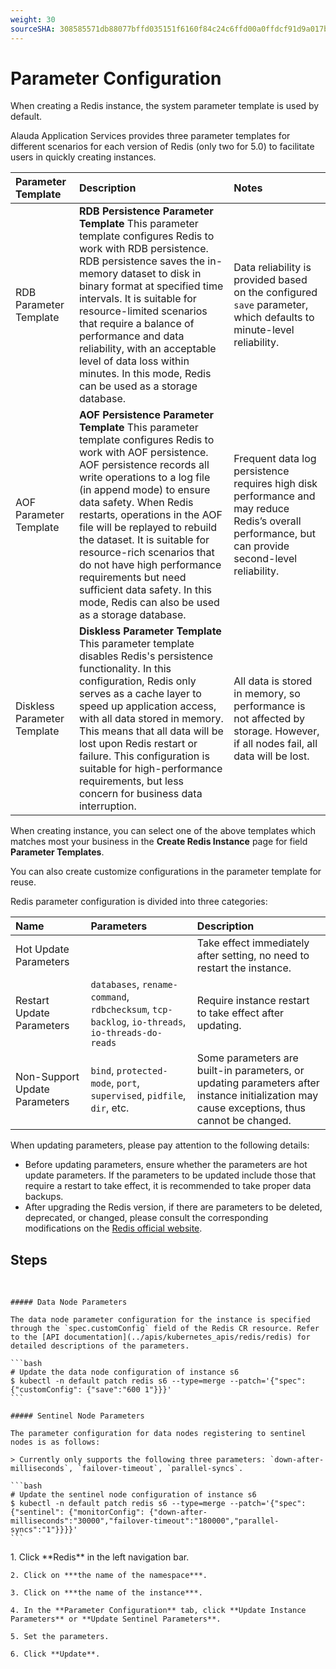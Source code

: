 ```yaml
---
weight: 30
sourceSHA: 308585571db88077bffd035151f6160f84c24c6ffd00a0ffdcf91d9a017b364b
---
```


# Parameter Configuration

When creating a Redis instance, the system parameter template is used by default.

Alauda Application Services provides three parameter templates for different scenarios for each version of Redis (only two for 5.0) to facilitate users in quickly creating instances.

| Parameter Template  | Description                                                                                                                                                                                | Notes                                              |
| :------------------ | :--------------------------------------------------------------------------------------------------------------------------------------------------------------------------------------- | :------------------------------------------------ |
| RDB Parameter Template | **RDB Persistence Parameter Template** This parameter template configures Redis to work with RDB persistence. RDB persistence saves the in-memory dataset to disk in binary format at specified time intervals. It is suitable for resource-limited scenarios that require a balance of performance and data reliability, with an acceptable level of data loss within minutes. In this mode, Redis can be used as a storage database. | Data reliability is provided based on the configured `save` parameter, which defaults to minute-level reliability.            |
| AOF Parameter Template | **AOF Persistence Parameter Template** This parameter template configures Redis to work with AOF persistence. AOF persistence records all write operations to a log file (in append mode) to ensure data safety. When Redis restarts, operations in the AOF file will be replayed to rebuild the dataset. It is suitable for resource-rich scenarios that do not have high performance requirements but need sufficient data safety. In this mode, Redis can also be used as a storage database. | Frequent data log persistence requires high disk performance and may reduce Redis’s overall performance, but can provide second-level reliability. |
| Diskless Parameter Template | **Diskless Parameter Template** This parameter template disables Redis's persistence functionality. In this configuration, Redis only serves as a cache layer to speed up application access, with all data stored in memory. This means that all data will be lost upon Redis restart or failure. This configuration is suitable for high-performance requirements, but less concern for business data interruption. | All data is stored in memory, so performance is not affected by storage. However, if all nodes fail, all data will be lost.         |

When creating instance, you can select one of the above templates which matches most your business in the **Create Redis Instance** page for field **Parameter Templates**.

You can also create customize configurations in the parameter template for reuse.

Redis parameter configuration is divided into three categories:

| Name        | Parameters                                                                                          | Description                                |
| :------     | :------------------------------------------------------------------------------------------         | :----------------------------------------- |
| Hot Update Parameters  |                                                                                             | Take effect immediately after setting, no need to restart the instance.     |
| Restart Update Parameters | `databases`, `rename-command`, `rdbchecksum`, `tcp-backlog`, `io-threads`, `io-threads-do-reads` | Require instance restart to take effect after updating.       |
| Non-Support Update Parameters | `bind`, `protected-mode`, `port`, `supervised`, `pidfile`, `dir`, etc.                           | Some parameters are built-in parameters, or updating parameters after instance initialization may cause exceptions, thus cannot be changed. |

When updating parameters, please pay attention to the following details:

- Before updating parameters, ensure whether the parameters are hot update parameters. If the parameters to be updated include those that require a restart to take effect, it is recommended to take proper data backups.
- After upgrading the Redis version, if there are parameters to be deleted, deprecated, or changed, please consult the corresponding modifications on the [Redis official website](https://redis.io/topics/config).

## Steps

<Tabs>
  <Tab label="CLI">
    <br />

    ##### Data Node Parameters

    The data node parameter configuration for the instance is specified through the `spec.customConfig` field of the Redis CR resource. Refer to the [API documentation](../apis/kubernetes_apis/redis/redis) for detailed descriptions of the parameters.

    ```bash
    # Update the data node configuration of instance s6
    $ kubectl -n default patch redis s6 --type=merge --patch='{"spec": {"customConfig": {"save":"600 1"}}}'
    ```

    ##### Sentinel Node Parameters

    The parameter configuration for data nodes registering to sentinel nodes is as follows:

    > Currently only supports the following three parameters: `down-after-milliseconds`, `failover-timeout`, `parallel-syncs`.

    ```bash
    # Update the sentinel node configuration of instance s6
    $ kubectl -n default patch redis s6 --type=merge --patch='{"spec": {"sentinel": {"monitorConfig": {"down-after-milliseconds":"30000","failover-timeout":"180000","parallel-syncs":"1"}}}}'
    ```
  </Tab>

  <Tab label="Web Console">
    1. Click **Redis** in the left navigation bar.

    2. Click on ***the name of the namespace***.

    3. Click on ***the name of the instance***.

    4. In the **Parameter Configuration** tab, click **Update Instance Parameters** or **Update Sentinel Parameters**.

    5. Set the parameters.

    6. Click **Update**.
  </Tab>
</Tabs>

